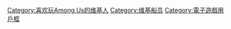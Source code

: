 {{Userbox
  |border-c=#000099
  |border-s=2
  |id=Among Us
  |id-c=Black
  |id-fc=#FFF
  |id-s=11
  |info=[[我们之中|<span class="org", style="color: white">该用户是位'''船員'''，一起揪出混入同伴之中的'''冒充者'''吧</span>]]
  |info-c=#0099FF
  |info-s=10
  |info-a=center
}}

<noinclude>
[[Category:喜欢玩Among Us的维基人]]
[[Category:维基船员]]
[[Category:電子遊戲用戶框]]
</noinclude>
<includeonly>
[[Category:喜欢玩Among Us的维基人|{{PAGENAME}}]]
[[Category:维基船员|{{PAGENAME}}]] 
</includeonly>